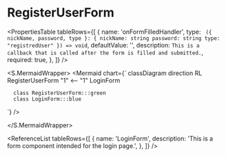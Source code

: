 

<Meta title="ApplicationModel/Components/Pages/Login/RegisterUserForm/docs" />

# RegisterUserForm

<ComponentInfoTable
  name="RegisterUserForm"
  description="This is a user login form."
  source="components/pages/login/login-user-form"
/>

<PropertiesTable
  tableRows={[
    {
      name: 'onFormFilledHandler',
      type: ` ({
            nickName,
            password,
            type
          }: {
            nickName: string
            password: string
            type: "registredUser"
          }) => void`,
      defaultValue: '',
      description: `This is a callback that is called after the form is filled and submitted.`,
      required: true,
    },
  ]}
/>

<S.MermaidWrapper>
<Mermaid
  chart={`
     classDiagram
     direction RL
      RegisterUserForm "1" <-- "1" LoginForm

      class RegisterUserForm:::green
      class LoginForm:::blue

`}
/>

</S.MermaidWrapper>

<ReferenceList
  tableRows={[
    {
      name: 'LoginForm',
      description: 'This is a form component intended for the login page.',
    },
  ]}
/>
